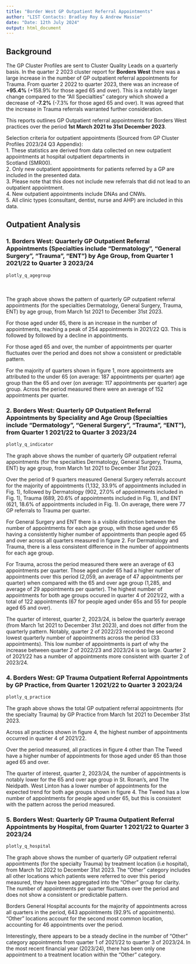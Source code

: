 ```yaml
---
title: "Border West GP Outpatient Referral Appointments"
author: "LIST Contacts: Bradley Roy & Andrew Massie"
date: "Date: 12th July 2024"
output: html_document
---
```



## Background

The GP Cluster Profiles are sent to Cluster Quality Leads on a quarterly basis. In the quarter 2 2023 cluster report for <B>Borders West</B> there was a large increase in the number of GP outpatient referral appointments for Trauma. From quarter 2 2022 to quarter 2023, there was an increase of <B>+95.4%</B> (+158.9% for those aged 65 and over). This is a notably larger change compared to the "All Specialties" category which showed a decrease of <B>-7.2%</B> (-7.3% for those aged 65 and over). It was agreed that the increase in Trauma referrals warranted further consideration. 

This reports outlines GP Outpatient referral appointments for Borders West practices over the period <B>1st March 2021 to 31st December 2023</B>. 

Selection criteria for outpatient appointments (Sourced from GP Cluster Profiles 2023/24 Q3 Appendix):  
1. These statistics are derived from data collected on new outpatient appointments at hospital outpatient departments in  
Scotland (SMR00).  
2. Only new outpatient appointments for patients referred by a GP are included in the presented data.  
3. Please note that this does not include new referrals that did not lead to an outpatient appointment.  
4. New outpatient appointments include DNAs and CNWs.  
5. All clinic types (consultant, dentist, nurse and AHP) are included in this data.  


## Outpatient Analysis

### 1. Borders West: Quarterly GP Outpatient Referral Appointments (Specialties include "Dermatology", "General Surgery", "Trauma", "ENT") by Age Group, from Quarter 1 2021/22 to Quarter 3 2023/24 
```r
plotly_q_agegroup
```
<!-- _Note: Specialties include _   -->
<br>  
The graph above shows the pattern of quarterly GP outpatient referral appointments (for the specialties Dermatology, General Surgery, Trauma, ENT) by age group, from March 1st 2021 to December 31st 2023. 

For those aged under 65, there is an increase in the number of appointments, reaching a peak of 254 appointments in 2021/22 Q3. This is followed by followed by a decline in appointments. 

For those aged 65 and over, the number of appointments per quarter fluctuates over the period and does not show a consistent or predictable pattern. 

For the majority of quarters shown in figure 1, more appointments are attributed to the under 65 (on average: 187 appointments per quarter) age group than the 65 and over (on average: 117 appointments per quarter) age group. Across the period measured there were an average of 152 appointments per quarter. 

### 2. Borders West: Quarterly GP Outpatient Referral Appointments by Speciality and Age Group (Specialties include "Dermatology", "General Surgery", "Trauma", "ENT"), from Quarter 1 2021/22 to Quarter 3 2023/24 
```r
plotly_q_indicator
```

The graph above shows the number of quarterly GP outpatient referral appointments (for the specialties Dermatology, General Surgery, Trauma, ENT) by age group, from March 1st 2021 to December 31st 2023. 

Over the period of 9 quarters measured General Surgery referrals account for the majority of appointments (1,132, 33.9% of appointments included in Fig. 1), followed by Dermatology (902, 27.0% of appointments included in Fig. 1), Trauma (689, 20.6% of appointments included in Fig. 1), and ENT (621, 18.6% of appointments included in Fig. 1). On average, there were 77 GP referrals to Trauma per quarter. 

For General Surgery and ENT there is a visible distinction between the number of appointments for each age group, with those aged under 65 having a consistently higher number of appointments than people aged 65 and over across all quarters measured in figure 2. For Dermatology and Trauma, there is a less consistent difference in the number of appointments for each age group. 

For Trauma, across the period measured there were an average of 63 appointments per quarter. Those aged under 65 had a higher number of appointments over this period (2,059, an average of 47 appointments per quarter) when compared with the 65 and over age group (1,285, and average of 29 appointments per quarter). The highest number of appointments for both age groups occured in quarter 4 of 2021/22, with a total of 122 appointments (67 for people aged under 65s and 55 for people aged 65 and over).

The quarter of interest, quarter 2, 2023/24, is below the quarterly average (from March 1st 2021 to December 31st 2023), and does not differ from the quarterly pattern. Notably, quarter 2 of 2022/23 recorded the second lowest quarterly number of appointments across the period (33 appointments). This low number of appointments is part of why the increase between quarter 2 of 2022/23 and 2023/24 is so large. Quarter 2 of 2021/22 has a number of appointments more consistent with quarter 2 of 2023/24.


<!-- There is a higher number of appointments for all quarters in quarter 2 of 2023 than quarter 2 of 2022. Notably, the number of appointments for September 2023 (35 appointments) is the peak over the period measured and is close to double that of September 2022 (18 appointments).  -->

<!-- For General Surgery the clearest pattern in the figure above, with appointments for those aged under 65 increasing to a peak of 125 appointments in 2021/22 Q3, which is followed by followed by a decline in appointments. While appointments for those aged 65 and over show minor fluctuation over the period measured. For other specialties (Dermatology, Trauma, ENT), the number of appointments per quarter fluctuates over the period and does not show a consistent or predictable pattern.  -->


<!-- ### 3. Borders West: GP Trauma Outpatient Referral Appointments by Age Group, Quarter 2 of 2021/22 2022/23, and 2023/24 -->
<!-- ```{r, echo=FALSE} -->
<!-- plotly_trauma_age_q2 -->
<!-- ``` -->

<!-- The graph above shows the total GP outpatient referral appointments (for the specialty Trauma) by age group, for quarter 2 of 2021/22 2022/23, and 2023/24. -->

<!-- The quarter of interest, quarter 2, 2023/24, is below the quarterly average (from March 1st 2021 to December 31st 2023), and does not differ from the quarterly pattern.  -->


<!-- The number of appointments for quarter 1 fell between 2022 (61 appointments) and 2023 (48 appointments) but for quarter 2 the number of appointments more than doubled from 2022 (33 appointments) to 2023 (65 appointments). This pattern of decrease for quarter 1 and increase for quarter 2 is seen in both age groups included. -->

<!-- For quarter 3, the number of appointments decreases by over half between 2022 (81) and 2023 (31). This decrease is present for both age groups, showing a decrease of 23 appointments for those aged over 65 and and 27 appointments for those aged under 65. -->


### 4. Borders West: GP Trauma Outpatient Referral Appointments by GP Practice, from Quarter 1 2021/22 to Quarter 3 2023/24 
```r
plotly_q_practice
```

The graph above shows the total GP outpatient referral appointments (for the specialty Trauma) by GP Practice from March 1st 2021 to December 31st 2023. 

Across all practices shown in figure 4, the highest number of appointments occurred in quarter 4 of 2021/22. 

Over the period measured, all practices in figure 4 other than The Tweed have a higher number of appointments for those aged under 65 than those aged 65 and over. 

The quarter of interest, quarter 2, 2023/24, the number of appointments is notably lower for the 65 and over age group in St. Ronan's, and The Neidpath. West Linton has a lower number of appointments for the expected trend for both age groups shown in figure 4. The Tweed has a low number of appointments for people aged under 65, but this is consistent with the pattern across the period measured. 

### 5. Borders West: Quarterly GP Trauma Outpatient Referral Appointments by Hospital, from Quarter 1 2021/22 to Quarter 3 2023/24 
```r
plotly_q_hospital
```

The graph above shows the number of quarterly GP outpatient referral appointments (for the specialty Trauma) by treatment location (i.e hospital), from March 1st 2022 to December 31st 2023. The "Other" category includes all other locations which patients were referred to over this period measured, they have been aggregated into the "Other" group for clarity. The number of appointments per quarter fluctuates over the period and does not show a consistent or predictable pattern. 

Borders General Hospital accounts for the majority of appointments across all quarters in the period, 643 appointments (92.9% of appointments). "Other" locations account for the second most common location, accounting for 46 appointments over the period. 

Interestingly, there appears to be a steady decline in the number of "Other" category appointments from quarter 1 of 2021/22 to quarter 3 of 2023/24. In the most recent financial year (2023/24), there has been only one appointment to a treatment location within the "Other" category. 










